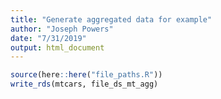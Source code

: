 ```yaml
---
title: "Generate aggregated data for example"
author: "Joseph Powers"
date: "7/31/2019"
output: html_document
---
```


```r
source(here::here("file_paths.R"))
write_rds(mtcars, file_ds_mt_agg)
```